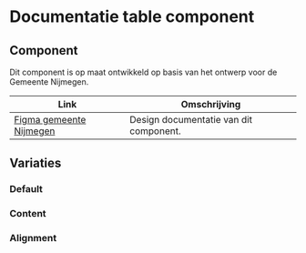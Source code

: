 
# Documentatie table component

## Component

Dit component is op maat ontwikkeld op basis van het ontwerp voor de Gemeente Nijmegen.

| Link                                                                                                                                           | Omschrijving                                                    |
| ---------------------------------------------------------------------------------------------------------------------------------------------- | --------------------------------------------------------------- |
| [Figma gemeente Nijmegen](https://www.figma.com/design/g3AieWAFD3NtkbDDTTFC30/Novio---Nijmegen-Design-System?node-id=7302-65392) | Design documentatie van dit component.                           |


## Variaties

### Default

<Canvas of={TableStories.Default} sourceState="none" />

### Content

<Canvas of={TableStories.Content} sourceState="none" />

### Alignment

<Canvas of={TableStories.End} sourceState="none" />